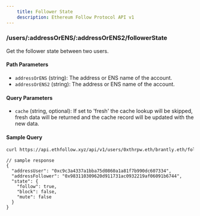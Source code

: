 ```yaml
---
    title: Follower State
    description: Ethereum Follow Protocol API v1
---
```


### /users/\:addressOrENS/\:addressOrENS2/followerState
Get the follower state between two users. 

#### Path Parameters
- `addressOrENS` (string): The address or ENS name of the account.
- `addressOrENS2` (string): The address or ENS name of the account.

#### Query Parameters
- `cache` (string, optional): If set to 'fresh' the cache lookup will be skipped, fresh data will be returned and the cache record will be updated with the new data.

#### Sample Query
```sh
curl https://api.ethfollow.xyz/api/v1/users/0xthrpw.eth/brantly.eth/followerState
```

```jsonc
// sample response
{
  "addressUser": "0xc9c3a4337a1bba75d0860a1a81f7b990dc607334",
  "addressFollower": "0x983110309620d911731ac0932219af06091b6744",
  "state": {
    "follow": true,
    "block": false,
    "mute": false
  }
}
```